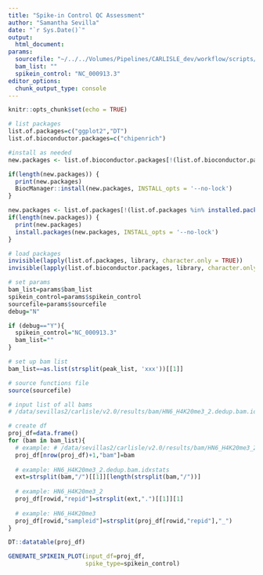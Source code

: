 ```yaml
---
title: "Spike-in Control QC Assessment"
author: "Samantha Sevilla"
date: "`r Sys.Date()`"
output:
  html_document:
params:
  sourcefile: "~/../../Volumes/Pipelines/CARLISLE_dev/workflow/scripts/_carlisle_functions.R"
  bam_list: ""
  spikein_control: "NC_000913.3"
editor_options: 
  chunk_output_type: console
---
```


```r
knitr::opts_chunk$set(echo = TRUE)

# list packages
list.of.packages=c("ggplot2","DT")
list.of.bioconductor.packages=c("chipenrich")

#install as needed
new.packages <- list.of.bioconductor.packages[!(list.of.bioconductor.packages %in% installed.packages()[,"Package"])]

if(length(new.packages)) {
  print(new.packages)
  BiocManager::install(new.packages, INSTALL_opts = '--no-lock')
}

new.packages <- list.of.packages[!(list.of.packages %in% installed.packages()[,"Package"])]
if(length(new.packages)) {
  print(new.packages)
  install.packages(new.packages, INSTALL_opts = '--no-lock')
}

# load packages
invisible(lapply(list.of.packages, library, character.only = TRUE))
invisible(lapply(list.of.bioconductor.packages, library, character.only = TRUE))
```


```r
# set params
bam_list=params$bam_list
spikein_control=params$spikein_control
sourcefile=params$sourcefile
debug="N"

if (debug=="Y"){
  spikein_control="NC_000913.3"
  bam_list=""
}

# set up bam list
bam_list==as.list(strsplit(peak_list, 'xxx'))[[1]]

# source functions file
source(sourcefile)
```


```r
# input list of all bams
# /data/sevillas2/carlisle/v2.0/results/bam/HN6_H4K20me3_2.dedup.bam.idxstats

# create df
proj_df=data.frame()
for (bam in bam_list){
  # example: # /data/sevillas2/carlisle/v2.0/results/bam/HN6_H4K20me3_2.dedup.bam.idxstats
  proj_df[nrow(proj_df)+1,"bam"]=bam
  
  # example: HN6_H4K20me3_2.dedup.bam.idxstats
  ext=strsplit(bam,"/")[[1]][length(strsplit(bam,"/"))]
  
  # example: HN6_H4K20me3_2
  proj_df[rowid,"repid"]=strsplit(ext,".")[[1]][1]
  
  # example: HN6_H4K20me3
  proj_df[rowid,"sampleid"]=strsplit(proj_df[rowid,"repid"],"_")
}

DT::datatable(proj_df)
```

```r
GENERATE_SPIKEIN_PLOT(input_df=proj_df,
                      spike_type=spikein_control)
```

